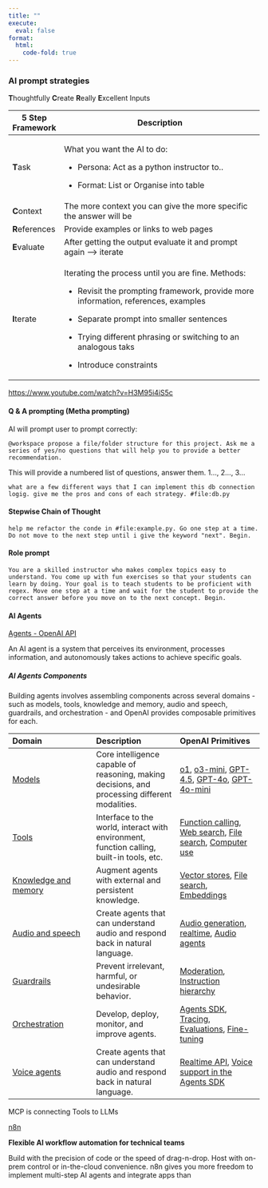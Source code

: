 ```yaml
---
title: ""
execute:
  eval: false
format:
  html: 
    code-fold: true
---
```


### AI prompt strategies

**T**houghtfully **C**reate **R**eally **E**xcellent Inputs

+------------------+-------------------------------------------------------------------------------------+
| 5 Step Framework | Description                                                                         |
+==================+=====================================================================================+
| **T**ask         | What you want the AI to do:                                                         |
|                  |                                                                                     |
|                  | -   Persona: Act as a python instructor to..                                        |
|                  |                                                                                     |
|                  | -   Format: List or Organise into table                                             |
+------------------+-------------------------------------------------------------------------------------+
| **C**ontext      | The more context you can give the more specific the answer will be                  |
+------------------+-------------------------------------------------------------------------------------+
| **R**eferences   | Provide examples or links to web pages                                              |
+------------------+-------------------------------------------------------------------------------------+
| **E**valuate     | After getting the output evaluate it and prompt again –\> iterate                   |
+------------------+-------------------------------------------------------------------------------------+
| **I**terate      | Iterating the process until you are fine. Methods:                                  |
|                  |                                                                                     |
|                  | -   Revisit the prompting framework, provide more information, references, examples |
|                  |                                                                                     |
|                  | -   Separate prompt into smaller sentences                                          |
|                  |                                                                                     |
|                  | -   Trying different phrasing or switching to an analogous taks                     |
|                  |                                                                                     |
|                  | -   Introduce constraints                                                           |
+------------------+-------------------------------------------------------------------------------------+

<https://www.youtube.com/watch?v=H3M95i4iS5c>

#### Q & A prompting (Metha prompting)

AI will prompt user to prompt correctly:

```         
@workspace propose a file/folder structure for this project. Ask me a series of yes/no questions that will help you to provide a better recommendation.
```

This will provide a numbered list of questions, answer them. 1..., 2..., 3...

```         
what are a few different ways that I can implement this db connection logig. give me the pros and cons of each strategy. #file:db.py
```

#### Stepwise Chain of Thought

```         
help me refactor the conde in #file:example.py. Go one step at a time. Do not move to the next step until i give the keyword "next". Begin.
```

#### Role prompt

```         
You are a skilled instructor who makes complex topics easy to understand. You come up with fun exercises so that your students can learn by doing. Your goal is to teach students to be proficient with regex. Move one step at a time and wait for the student to provide the correct answer before you move on to the next concept. Begin.
```

#### AI Agents

[Agents - OpenAI API](https://platform.openai.com/docs/guides/agents)

An AI agent is a system that perceives its environment, processes information, and autonomously takes actions to achieve specific goals.

##### AI Agents Components

Building agents involves assembling components across several domains - such as models, tools, knowledge and memory, audio and speech, guardrails, and orchestration - and OpenAI provides composable primitives for each.

| **Domain** | **Description** | **OpenAI Primitives** |
|:---|:---|:---|
| [Models](https://platform.openai.com/docs/guides/agents#models) | Core intelligence capable of reasoning, making decisions, and processing different modalities. | [o1](https://platform.openai.com/docs/models/o1), [o3-mini](https://platform.openai.com/docs/models/o3-mini), [GPT-4.5](https://platform.openai.com/docs/models/gpt-4.5-preview), [GPT-4o](https://platform.openai.com/docs/models/gpt-4o), [GPT-4o-mini](https://platform.openai.com/docs/models/gpt-4o-mini) |
| [Tools](https://platform.openai.com/docs/guides/agents#tools) | Interface to the world, interact with environment, function calling, built-in tools, etc. | [Function calling](https://platform.openai.com/docs/guides/function-calling), [Web search](https://platform.openai.com/docs/guides/tools-web-search), [File search](https://platform.openai.com/docs/guides/tools-file-search), [Computer use](https://platform.openai.com/docs/guides/tools-computer-use) |
| [Knowledge and memory](https://platform.openai.com/docs/guides/agents#knowledge-memory) | Augment agents with external and persistent knowledge. | [Vector stores](https://platform.openai.com/docs/guides/retrieval#vector-stores), [File search](https://platform.openai.com/docs/guides/tools-file-search), [Embeddings](https://platform.openai.com/docs/guides/embeddings) |
| [Audio and speech](https://platform.openai.com/docs/guides/agents#audio-and-speech) | Create agents that can understand audio and respond back in natural language. | [Audio generation](https://platform.openai.com/docs/guides/audio-generation), [realtime](https://platform.openai.com/docs/guides/realtime), [Audio agents](https://platform.openai.com/docs/guides/audio-agents) |
| [Guardrails](https://platform.openai.com/docs/guides/agents#guardrails) | Prevent irrelevant, harmful, or undesirable behavior. | [Moderation](https://platform.openai.com/docs/guides/moderation), [Instruction hierarchy](https://openai.github.io/openai-agents-python/guardrails/) |
| [Orchestration](https://platform.openai.com/docs/guides/agents#orchestration) | Develop, deploy, monitor, and improve agents. | [Agents SDK](https://openai.github.io/openai-agents-python/), [Tracing](https://platform.openai.com/traces), [Evaluations](https://platform.openai.com/docs/guides/evals), [Fine-tuning](https://platform.openai.com/docs/guides/fine-tuning) |
| [Voice agents](https://platform.openai.com/docs/guides/voice-agents) | Create agents that can understand audio and respond back in natural language. | [Realtime API](https://platform.openai.com/docs/guides/realtime), [Voice support in the Agents SDK](https://openai.github.io/openai-agents-python/voice/quickstart/) |

MCP is connecting Tools to LLMs

[n8n](https://n8n.io/?ps_partner_key=ZTY2MWEwYzQ3NmQ1&ps_xid=Isvi4u2uNFQLIt&gsxid=Isvi4u2uNFQLIt&gspk=ZTY2MWEwYzQ3NmQ1&gad_source=1&gclid=EAIaIQobChMIkfWtwMD6jAMVMrRoCR1Xsxs3EAAYASAAEgK2zPD_BwE)

**Flexible AI workflow automation for technical teams**

Build with the precision of code or the speed of drag-n-drop. Host with on-prem control or in-the-cloud convenience. n8n gives you more freedom to implement multi-step AI agents and integrate apps than
